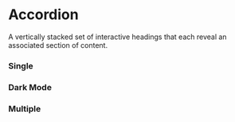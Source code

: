 
<Meta of={AccordionStories} />

# Accordion

A vertically stacked set of interactive headings that each reveal an associated section of content.

### Single

<Canvas of={AccordionStories.Default} />

### Dark Mode

<Canvas of={AccordionStories.DarkMode} className="canvas-dark" />

### Multiple

<Canvas of={AccordionStories.Multiple} />
